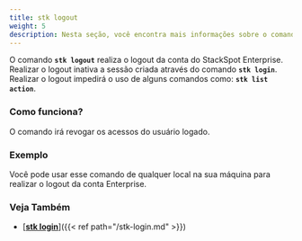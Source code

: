 ```yaml
---
title: stk logout
weight: 5
description: Nesta seção, você encontra mais informações sobre o comando 'stk logout'.
---
```


O comando **`stk logout`** realiza o logout da conta do StackSpot Enterprise. Realizar o logout inativa a sessão criada através do comando **`stk login`**. 
Realizar o logout impedirá o uso de alguns comandos como: **`stk list action`**.

### **Como funciona?**
O comando irá revogar os acessos do usuário logado.

### **Exemplo**
Você pode usar esse comando de qualquer local na sua máquina para realizar o logout da conta Enterprise.

<!--TODO Gif ![](/v3.0.0/gifs/list-stack.gif)-->

### **Veja Também**
- [<ins>**stk login**</ins>]({{< ref path="/stk-login.md" >}})